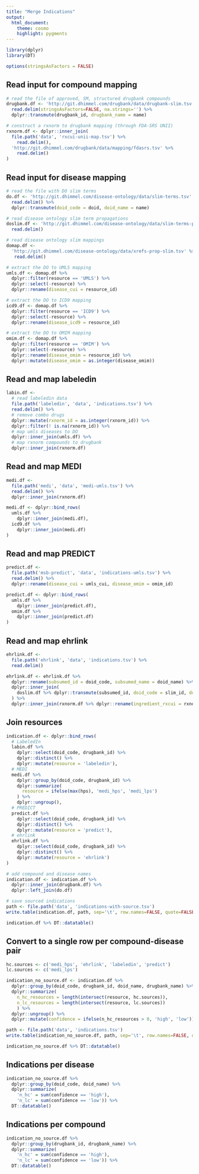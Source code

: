 ```yaml
---
title: "Merge Indications"
output:
  html_document:
    theme: cosmo
    highlight: pygments
---
```


```r
library(dplyr)
library(DT)

options(stringsAsFactors = FALSE)
```


## Read input for compound mapping

```r
# read the file of approved, SM, structured drugbank compounds
drugbank.df <- 'http://git.dhimmel.com/drugbank/data/drugbank-slim.tsv' %>%
  read.delim(stringsAsFactors=FALSE, na.strings='') %>%
  dplyr::transmute(drugbank_id, drugbank_name = name)

# construct a rxnorm to drugbank mapping (through FDA-SRS UNII)
rxnorm.df <- dplyr::inner_join(
  file.path('data', 'rxcui-unii-map.tsv') %>%
    read.delim(),
  'http://git.dhimmel.com/drugbank/data/mapping/fdasrs.tsv' %>%
    read.delim()
)

```

## Read input for disease mapping

```r
# read the file with DO slim terms
do.df <- 'http://git.dhimmel.com/disease-ontology/data/slim-terms.tsv' %>%
  read.delim() %>%
  dplyr::transmute(doid_code = doid, doid_name = name)

# read disease ontology slim term propagations
doslim.df <- 'http://git.dhimmel.com/disease-ontology/data/slim-terms-prop.tsv' %>%
  read.delim()

# read disease ontology slim mappings
domap.df <- 
  'http://git.dhimmel.com/disease-ontology/data/xrefs-prop-slim.tsv' %>%
   read.delim()

# extract the DO to UMLS mapping
umls.df <- domap.df %>%
  dplyr::filter(resource == 'UMLS') %>%
  dplyr::select(-resource) %>%
  dplyr::rename(disease_cui = resource_id)

# extract the DO to ICD9 mapping
icd9.df <- domap.df %>%
  dplyr::filter(resource == 'ICD9') %>%
  dplyr::select(-resource) %>%
  dplyr::rename(disease_icd9 = resource_id)

# extract the DO to OMIM mapping
omim.df <- domap.df %>%
  dplyr::filter(resource == 'OMIM') %>%
  dplyr::select(-resource) %>%
  dplyr::rename(disease_omim = resource_id) %>%
  dplyr::mutate(disease_omim = as.integer(disease_omim))
```

## Read and map labeledin

```r
labin.df <-
  # read labeledin data
  file.path('labeledin', 'data', 'indications.tsv') %>%
  read.delim() %>%
  # remove combo drugs
  dplyr::mutate(rxnorm_id = as.integer(rxnorm_id)) %>%
  dplyr::filter(! is.na(rxnorm_id)) %>%
  # map umls diseases to DO
  dplyr::inner_join(umls.df) %>%
  # map rxnorm compounds to drugbank
  dplyr::inner_join(rxnorm.df)
```

## Read and map MEDI

```r
medi.df <- 
  file.path('medi', 'data', 'medi-umls.tsv') %>%
  read.delim() %>%
  dplyr::inner_join(rxnorm.df)

medi.df <- dplyr::bind_rows(
  umls.df %>%
    dplyr::inner_join(medi.df),
  icd9.df %>%
    dplyr::inner_join(medi.df)
)

```

## Read and map PREDICT

```r
predict.df <- 
  file.path('msb-predict', 'data', 'indications-umls.tsv') %>%
  read.delim() %>%
  dplyr::rename(disease_cui = umls_cui, disease_omim = omim_id)

predict.df <- dplyr::bind_rows(
  umls.df %>%
    dplyr::inner_join(predict.df),
  omim.df %>%
    dplyr::inner_join(predict.df)
)
```

## Read and map ehrlink

```r
ehrlink.df <- 
  file.path('ehrlink', 'data', 'indications.tsv') %>%
  read.delim()

ehrlink.df <- ehrlink.df %>%
  dplyr::rename(subsumed_id = doid_code, subsumed_name = doid_name) %>%
  dplyr::inner_join(
    doslim.df %>% dplyr::transmute(subsumed_id, doid_code = slim_id, doid_name = slim_name)
  ) %>%
  dplyr::inner_join(rxnorm.df %>% dplyr::rename(ingredient_rxcui = rxnorm_id))
```

## Join resources

```r
indication.df <- dplyr::bind_rows(
  # LabeledIn
  labin.df %>%
    dplyr::select(doid_code, drugbank_id) %>%
    dplyr::distinct() %>%
    dplyr::mutate(resource = 'labeledin'),
  # MEDI
  medi.df %>%
    dplyr::group_by(doid_code, drugbank_id) %>%
    dplyr::summarize(
      resource = ifelse(max(hps), 'medi_hps', 'medi_lps')
    ) %>%
    dplyr::ungroup(),
  # PREDICT
  predict.df %>%
    dplyr::select(doid_code, drugbank_id) %>%
    dplyr::distinct() %>%
    dplyr::mutate(resource = 'predict'),
  # ehrlink
  ehrlink.df %>%
    dplyr::select(doid_code, drugbank_id) %>%
    dplyr::distinct() %>%
    dplyr::mutate(resource = 'ehrlink')
)

# add compound and disease names
indication.df <- indication.df %>%
  dplyr::inner_join(drugbank.df) %>%
  dplyr::left_join(do.df)

# save sourced indications
path <- file.path('data', 'indications-with-source.tsv')
write.table(indication.df, path, sep='\t', row.names=FALSE, quote=FALSE)

indication.df %>% DT::datatable()
```

## Convert to a single row per compound-disease pair

```r
hc.sources <- c('medi_hps', 'ehrlink', 'labeledin', 'predict')
lc.sources <- c('medi_lps')

indication_no_source.df <- indication.df %>%
  dplyr::group_by(doid_code, drugbank_id, doid_name, drugbank_name) %>%
  dplyr::summarize(
    n_hc_resources = length(intersect(resource, hc.sources)),
    n_lc_resources = length(intersect(resource, lc.sources))
    ) %>%
  dplyr::ungroup() %>%
  dplyr::mutate(confidence = ifelse(n_hc_resources > 0, 'high', 'low'))

path <- file.path('data', 'indications.tsv')
write.table(indication_no_source.df, path, sep='\t', row.names=FALSE, quote=FALSE)

indication_no_source.df %>% DT::datatable()
```

## Indications per disease

```r
indication_no_source.df %>%
  dplyr::group_by(doid_code, doid_name) %>%
  dplyr::summarize(
    'n_hc' = sum(confidence == 'high'),
    'n_lc' = sum(confidence == 'low')) %>%
  DT::datatable()
```

## Indications per compound

```r
indication_no_source.df %>%
  dplyr::group_by(drugbank_id, drugbank_name) %>%
  dplyr::summarize(
    'n_hc' = sum(confidence == 'high'),
    'n_lc' = sum(confidence == 'low')) %>%
  DT::datatable()
```

